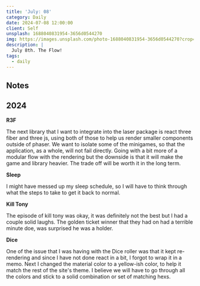```yaml
---
title: 'July: 08'
category: Daily
date: 2024-07-08 12:00:00
client: Self
unsplash: 1688040831954-3656d0544270
img: https://images.unsplash.com/photo-1688040831954-3656d0544270?crop=entropy&cs=srgb&fm=jpg&ixid=MnwzNjM5Nzd8MHwxfHJhbmRvbXx8fHx8fHx8fDE2ODE3NDg2ODY&ixlib=rb-4.0.3&q=85
description: |
  July 8th. The Flow!
tags:
  - daily
---
```



## Notes


## 2024

**R3F**

The next library that I want to integrate into the laser package is react three fiber and three js, using both of those to help us render smaller components outside of phaser.
We want to isolate some of the minigames, so that the application, as a whole, will not fail directly.
Going with a bit more of a modular flow with the rendering but the downside is that it will make the game and library heavier.
The trade off will be worth it in the long term.

**Sleep**

I might have messed up my sleep schedule, so I will have to think through what the steps to take to get it back to normal.

**Kill Tony**

The episode of kill tony was okay, it was definitely not the best but I had a couple solid laughs.
The golden ticket winner that they had on had a terrible minute doe, was surprised he was a holder.

**Dice** 

One of the issue that I was having with the Dice roller was that it kept re-rendering and since I have not done react in a bit, I forgot to wrap it in a memo.
Next I changed the material color to a yellow-ish color, to help it match the rest of the site's theme.
I believe we will have to go through all the colors and stick to a solid combination or set of matching hexs.